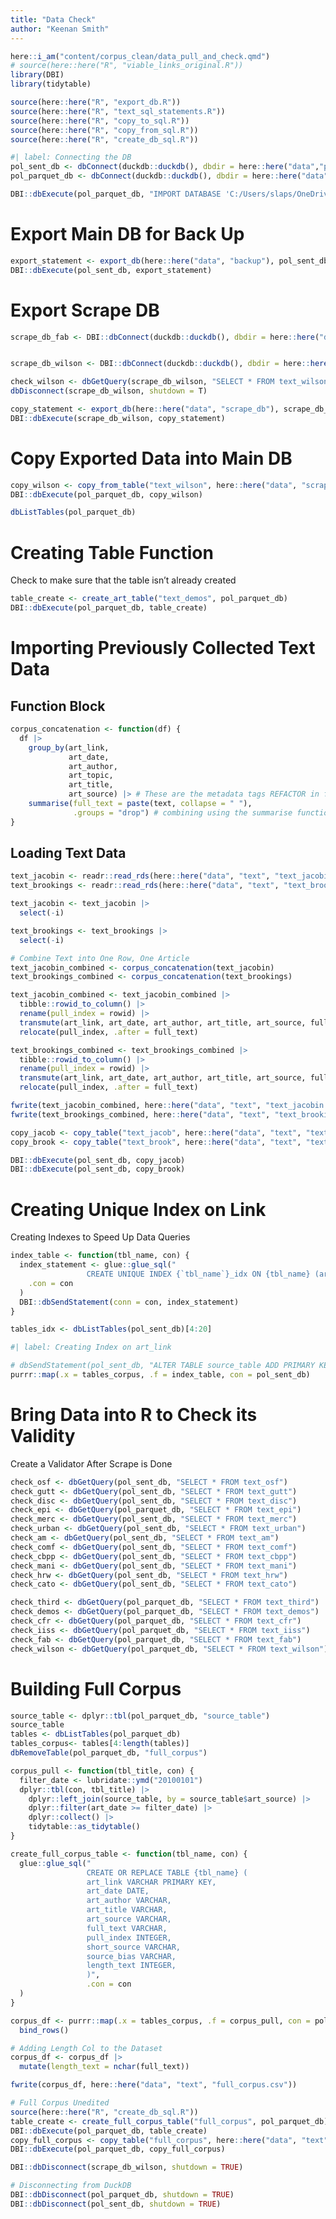 ---
title: "Data Check"
author: "Keenan Smith"
---

```{r}
here::i_am("content/corpus_clean/data_pull_and_check.qmd")
# source(here::here("R", "viable_links_original.R"))
library(DBI)
library(tidytable)

source(here::here("R", "export_db.R"))
source(here::here("R", "text_sql_statements.R"))
source(here::here("R", "copy_to_sql.R"))
source(here::here("R", "copy_from_sql.R"))
source(here::here("R", "create_db_sql.R"))
```


```{r}
#| label: Connecting the DB
pol_sent_db <- dbConnect(duckdb::duckdb(), dbdir = here::here("data","political-sentiment.duckdb"))
pol_parquet_db <- dbConnect(duckdb::duckdb(), dbdir = here::here("data","pol-parquet.duckdb"))
```

```{r}
DBI::dbExecute(pol_parquet_db, "IMPORT DATABASE 'C:/Users/slaps/OneDrive/Documents/Programming/political-sentiment/data/backup'")
```

# Export Main DB for Back Up

```{r}
export_statement <- export_db(here::here("data", "backup"), pol_sent_db)
DBI::dbExecute(pol_sent_db, export_statement)
```

# Export Scrape DB

```{r}
scrape_db_fab <- DBI::dbConnect(duckdb::duckdb(), dbdir = here::here("data","scrape_db","scrape_fab.duckdb"))


scrape_db_wilson <- DBI::dbConnect(duckdb::duckdb(), dbdir = here::here("data","scrape_db","scrape_wilson.duckdb"))

check_wilson <- dbGetQuery(scrape_db_wilson, "SELECT * FROM text_wilson")
dbDisconnect(scrape_db_wilson, shutdown = T)
```


```{r}
copy_statement <- export_db(here::here("data", "scrape_db"), scrape_db_wilson)
DBI::dbExecute(scrape_db_wilson, copy_statement)
```

# Copy Exported Data into Main DB

```{r}

copy_wilson <- copy_from_table("text_wilson", here::here("data", "scrape_db", "text_wilson.parquet"), pol_parquet_db)
DBI::dbExecute(pol_parquet_db, copy_wilson)
```


```{r}
dbListTables(pol_parquet_db)
```

# Creating Table Function

Check to make sure that the table isn't already created

```{r}
table_create <- create_art_table("text_demos", pol_parquet_db)
DBI::dbExecute(pol_parquet_db, table_create)
```

# Importing Previously Collected Text Data

## Function Block

```{r}
corpus_concatenation <- function(df) {
  df |>
    group_by(art_link,
             art_date,
             art_author,
             art_topic,
             art_title,
             art_source) |> # These are the metadata tags REFACTOR in future
    summarise(full_text = paste(text, collapse = " "),
              .groups = "drop") # combining using the summarise function
}
```

## Loading Text Data

```{r}
text_jacobin <- readr::read_rds(here::here("data", "text", "text_jacobin.rds")) |> as_tidytable()
text_brookings <- readr::read_rds(here::here("data", "text", "text_brooking.rds")) |> as_tidytable()

text_jacobin <- text_jacobin |>
  select(-i)

text_brookings <- text_brookings |>
  select(-i)

# Combine Text into One Row, One Article
text_jacobin_combined <- corpus_concatenation(text_jacobin)
text_brookings_combined <- corpus_concatenation(text_brookings)

text_jacobin_combined <- text_jacobin_combined |>
  tibble::rowid_to_column() |>
  rename(pull_index = rowid) |>
  transmute(art_link, art_date, art_author, art_title, art_source, full_text, pull_index) |>
  relocate(pull_index, .after = full_text)

text_brookings_combined <- text_brookings_combined |>
  tibble::rowid_to_column() |>
  rename(pull_index = rowid) |>
  transmute(art_link, art_date, art_author, art_title, art_source, full_text, pull_index) |>
  relocate(pull_index, .after = full_text)

fwrite(text_jacobin_combined, here::here("data", "text", "text_jacobin.csv"))
fwrite(text_brookings_combined, here::here("data", "text", "text_brookings.csv"))

copy_jacob <- copy_table("text_jacob", here::here("data", "text", "text_jacobin.csv"), pol_sent_db)
copy_brook <- copy_table("text_brook", here::here("data", "text", "text_brookings.csv"), pol_sent_db)

DBI::dbExecute(pol_sent_db, copy_jacob)
DBI::dbExecute(pol_sent_db, copy_brook)
```

# Creating Unique Index on Link

Creating Indexes to Speed Up Data Queries

```{r}
index_table <- function(tbl_name, con) {
  index_statement <- glue::glue_sql("
                 CREATE UNIQUE INDEX {`tbl_name`}_idx ON {tbl_name} (art_link, art_source)",
    .con = con
  )
  DBI::dbSendStatement(conn = con, index_statement)
}

tables_idx <- dbListTables(pol_sent_db)[4:20]
```


```{r}
#| label: Creating Index on art_link

# dbSendStatement(pol_sent_db, "ALTER TABLE source_table ADD PRIMARY KEY (art_source)")
purrr::map(.x = tables_corpus, .f = index_table, con = pol_sent_db)
```

# Bring Data into R to Check its Validity

Create a Validator After Scrape is Done

```{r}
check_osf <- dbGetQuery(pol_sent_db, "SELECT * FROM text_osf")
check_gutt <- dbGetQuery(pol_sent_db, "SELECT * FROM text_gutt")
check_disc <- dbGetQuery(pol_sent_db, "SELECT * FROM text_disc")
check_epi <- dbGetQuery(pol_parquet_db, "SELECT * FROM text_epi")
check_merc <- dbGetQuery(pol_sent_db, "SELECT * FROM text_merc")
check_urban <- dbGetQuery(pol_sent_db, "SELECT * FROM text_urban")
check_am <- dbGetQuery(pol_sent_db, "SELECT * FROM text_am")
check_comf <- dbGetQuery(pol_sent_db, "SELECT * FROM text_comf")
check_cbpp <- dbGetQuery(pol_sent_db, "SELECT * FROM text_cbpp")
check_mani <- dbGetQuery(pol_sent_db, "SELECT * FROM text_mani")
check_hrw <- dbGetQuery(pol_sent_db, "SELECT * FROM text_hrw")
check_cato <- dbGetQuery(pol_sent_db, "SELECT * FROM text_cato")

check_third <- dbGetQuery(pol_parquet_db, "SELECT * FROM text_third")
check_demos <- dbGetQuery(pol_parquet_db, "SELECT * FROM text_demos")
check_cfr <- dbGetQuery(pol_parquet_db, "SELECT * FROM text_cfr")
check_iiss <- dbGetQuery(pol_parquet_db, "SELECT * FROM text_iiss")
check_fab <- dbGetQuery(pol_parquet_db, "SELECT * FROM text_fab")
check_wilson <- dbGetQuery(pol_parquet_db, "SELECT * FROM text_wilson")
```


# Building Full Corpus

```{r}
source_table <- dplyr::tbl(pol_parquet_db, "source_table")
source_table
tables <- dbListTables(pol_parquet_db)
tables_corpus<- tables[4:length(tables)]
dbRemoveTable(pol_parquet_db, "full_corpus")
```


```{r}
corpus_pull <- function(tbl_title, con) {
  filter_date <- lubridate::ymd("20100101")
  dplyr::tbl(con, tbl_title) |>
    dplyr::left_join(source_table, by = source_table$art_source) |>
    dplyr::filter(art_date >= filter_date) |>
    dplyr::collect() |>
    tidytable::as_tidytable()
}

create_full_corpus_table <- function(tbl_name, con) {
  glue::glue_sql("
                 CREATE OR REPLACE TABLE {tbl_name} (
                 art_link VARCHAR PRIMARY KEY,
                 art_date DATE,
                 art_author VARCHAR,
                 art_title VARCHAR,
                 art_source VARCHAR,
                 full_text VARCHAR,
                 pull_index INTEGER,
                 short_source VARCHAR,
                 source_bias VARCHAR,
                 length_text INTEGER,
                 )",
                 .con = con
  )
}
```

```{r}
corpus_df <- purrr::map(.x = tables_corpus, .f = corpus_pull, con = pol_parquet_db) |>
  bind_rows()

# Adding Length Col to the Dataset
corpus_df <- corpus_df |>
  mutate(length_text = nchar(full_text))

fwrite(corpus_df, here::here("data", "text", "full_corpus.csv"))

# Full Corpus Unedited
source(here::here("R", "create_db_sql.R"))
table_create <- create_full_corpus_table("full_corpus", pol_parquet_db)
DBI::dbExecute(pol_parquet_db, table_create)
copy_full_corpus <- copy_table("full_corpus", here::here("data", "text", "full_corpus.csv"), pol_parquet_db)
DBI::dbExecute(pol_parquet_db, copy_full_corpus)
```

```{r}
DBI::dbDisconnect(scrape_db_wilson, shutdown = TRUE)
```


```{r}
# Disconnecting from DuckDB
DBI::dbDisconnect(pol_parquet_db, shutdown = TRUE)
DBI::dbDisconnect(pol_sent_db, shutdown = TRUE)
```